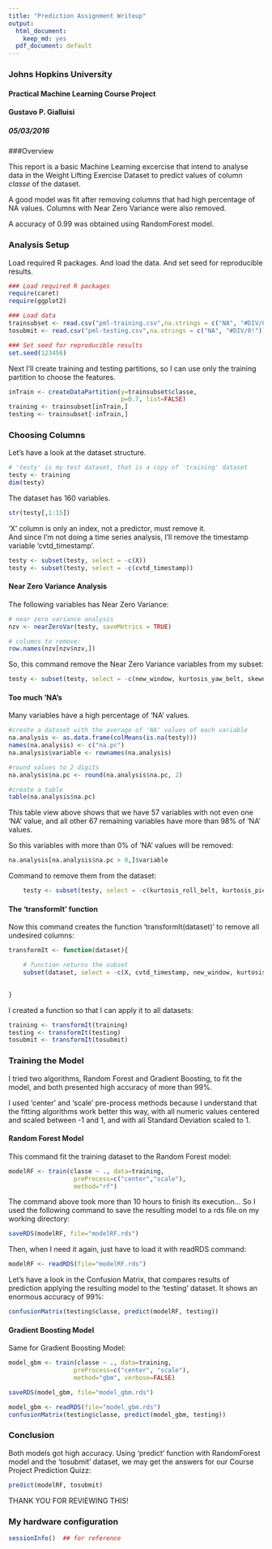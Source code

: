 ```yaml
---
title: "Prediction Assignment Writeup"
output:
  html_document:
    keep_md: yes
  pdf_document: default
---
```

### Johns Hopkins University
#### Practical Machine Learning Course Project
#### Gustavo P. Gialluisi
##### 05/03/2016


###Overview

This report is a basic Machine Learning excercise that intend to analyse data in the Weight Lifting Exercise Dataset to predict values of column _classe_ of the dataset.  

A good model was fit after removing columns that had high percentage of NA values. Columns with Near Zero Variance were also removed. 

A accuracy of 0.99 was obtained using RandomForest model.


### Analysis Setup

Load required R packages. And load the data. And set seed for reproducible results.

```r
### Load required R packages
require(caret)
require(ggplot2)

### Load data
trainsubset <- read.csv("pml-training.csv",na.strings = c("NA", "#DIV/0!"))
tosubmit <- read.csv("pml-testing.csv",na.strings = c("NA", "#DIV/0!"))

### Set seed for reproducible results
set.seed(123456)
```


Next I'll create training and testing partitions, so I can use only the training partition to choose the features.

```r
inTrain <- createDataPartition(y=trainsubset$classe,
                               p=0.7, list=FALSE)
training <- trainsubset[inTrain,]
testing <- trainsubset[-inTrain,]
```


### Choosing Columns

Let's have a look at the dataset structure.

```r
# 'testy' is my test dataset, that is a copy of 'training' dataset
testy <- training 
dim(testy)
```

The dataset has 160 variables.  

```r
str(testy[,1:15])
```

'X' column is only an index, not a predictor, must remove it.  
And since I'm not doing a time series analysis, I'll remove the timestamp variable 'cvtd_timestamp'.  

```r
testy <- subset(testy, select = -c(X))
testy <- subset(testy, select = -c(cvtd_timestamp))
```

#### Near Zero Variance Analysis
The following variables has Near Zero Variance:

```r
# near zero variance analysis
nzv <- nearZeroVar(testy, saveMetrics = TRUE)

# columns to remove:
row.names(nzv[nzv$nzv,])
```


So, this command remove the Near Zero Variance variables from my subset:

```r

testy <- subset(testy, select = -c(new_window, kurtosis_yaw_belt, skewness_yaw_belt, amplitude_yaw_belt, avg_roll_arm, stddev_roll_arm, var_roll_arm, avg_pitch_arm, stddev_pitch_arm, var_pitch_arm, avg_yaw_arm, stddev_yaw_arm, var_yaw_arm, max_roll_arm, amplitude_roll_arm, amplitude_pitch_arm, kurtosis_yaw_dumbbell, skewness_yaw_dumbbell, amplitude_yaw_dumbbell, kurtosis_yaw_forearm, skewness_yaw_forearm, max_roll_forearm, min_roll_forearm, amplitude_roll_forearm, amplitude_yaw_forearm, avg_roll_forearm, stddev_roll_forearm, var_roll_forearm, avg_pitch_forearm, stddev_pitch_forearm, var_pitch_forearm, avg_yaw_forearm, stddev_yaw_forearm, var_yaw_forearm))

```

#### Too much 'NA's

Many variables have a high percentage of 'NA' values.

```r
#create a dataset with the average of 'NA' values of each variable
na.analysis <- as.data.frame(colMeans(is.na(testy)))
names(na.analysis) <- c("na.pc")
na.analysis$variable <- rownames(na.analysis)

#round values to 2 digits
na.analysis$na.pc <- round(na.analysis$na.pc, 2)

#create a table
table(na.analysis$na.pc)
```


This table view above shows that we have 57 variables with not even one 'NA' value, and all other 67 remaining variables have more than 98% of 'NA' values.  

So this variables with more than 0% of 'NA' values will be removed:

```r
na.analysis[na.analysis$na.pc > 0,]$variable
```


Command to remove them from the dataset:

```r
    testy <- subset(testy, select = -c(kurtosis_roll_belt, kurtosis_picth_belt, skewness_roll_belt, skewness_roll_belt.1, max_roll_belt, max_picth_belt, max_yaw_belt, min_roll_belt, min_pitch_belt, min_yaw_belt, amplitude_roll_belt, amplitude_pitch_belt, var_total_accel_belt, avg_roll_belt, stddev_roll_belt, var_roll_belt, avg_pitch_belt, stddev_pitch_belt, var_pitch_belt, avg_yaw_belt, stddev_yaw_belt, var_yaw_belt, var_accel_arm, kurtosis_roll_arm, kurtosis_picth_arm, kurtosis_yaw_arm, skewness_roll_arm, skewness_pitch_arm, skewness_yaw_arm, max_picth_arm, max_yaw_arm, min_roll_arm, min_pitch_arm, min_yaw_arm, amplitude_yaw_arm, kurtosis_roll_dumbbell, kurtosis_picth_dumbbell, skewness_roll_dumbbell, skewness_pitch_dumbbell, max_roll_dumbbell, max_picth_dumbbell, max_yaw_dumbbell, min_roll_dumbbell, min_pitch_dumbbell, min_yaw_dumbbell, amplitude_roll_dumbbell, amplitude_pitch_dumbbell, var_accel_dumbbell, avg_roll_dumbbell, stddev_roll_dumbbell, var_roll_dumbbell, avg_pitch_dumbbell, stddev_pitch_dumbbell, var_pitch_dumbbell, avg_yaw_dumbbell, stddev_yaw_dumbbell, var_yaw_dumbbell, kurtosis_roll_forearm, kurtosis_picth_forearm, skewness_roll_forearm, skewness_pitch_forearm, max_picth_forearm, max_yaw_forearm, min_pitch_forearm, min_yaw_forearm, amplitude_pitch_forearm, var_accel_forearm))

```


#### The 'transformIt' function

Now this command creates the function 'transformIt(dataset)' to remove all undesired columns:  

```r
transformIt <- function(dataset){

    # function returns the subset
    subset(dataset, select = -c(X, cvtd_timestamp, new_window, kurtosis_yaw_belt, skewness_yaw_belt, amplitude_yaw_belt, avg_roll_arm, stddev_roll_arm, var_roll_arm, avg_pitch_arm, stddev_pitch_arm, var_pitch_arm, avg_yaw_arm, stddev_yaw_arm, var_yaw_arm, max_roll_arm, amplitude_roll_arm, amplitude_pitch_arm, kurtosis_yaw_dumbbell, skewness_yaw_dumbbell, amplitude_yaw_dumbbell, kurtosis_yaw_forearm, skewness_yaw_forearm, max_roll_forearm, min_roll_forearm, amplitude_roll_forearm, amplitude_yaw_forearm, avg_roll_forearm, stddev_roll_forearm, var_roll_forearm, avg_pitch_forearm, stddev_pitch_forearm, var_pitch_forearm, avg_yaw_forearm, stddev_yaw_forearm, var_yaw_forearm, kurtosis_roll_belt, kurtosis_picth_belt, skewness_roll_belt, skewness_roll_belt.1, max_roll_belt, max_picth_belt, max_yaw_belt, min_roll_belt, min_pitch_belt, min_yaw_belt, amplitude_roll_belt, amplitude_pitch_belt, var_total_accel_belt, avg_roll_belt, stddev_roll_belt, var_roll_belt, avg_pitch_belt, stddev_pitch_belt, var_pitch_belt, avg_yaw_belt, stddev_yaw_belt, var_yaw_belt, var_accel_arm, kurtosis_roll_arm, kurtosis_picth_arm, kurtosis_yaw_arm, skewness_roll_arm, skewness_pitch_arm, skewness_yaw_arm, max_picth_arm, max_yaw_arm, min_roll_arm, min_pitch_arm, min_yaw_arm, amplitude_yaw_arm, kurtosis_roll_dumbbell, kurtosis_picth_dumbbell, skewness_roll_dumbbell, skewness_pitch_dumbbell, max_roll_dumbbell, max_picth_dumbbell, max_yaw_dumbbell, min_roll_dumbbell, min_pitch_dumbbell, min_yaw_dumbbell, amplitude_roll_dumbbell, amplitude_pitch_dumbbell, var_accel_dumbbell, avg_roll_dumbbell, stddev_roll_dumbbell, var_roll_dumbbell, avg_pitch_dumbbell, stddev_pitch_dumbbell, var_pitch_dumbbell, avg_yaw_dumbbell, stddev_yaw_dumbbell, var_yaw_dumbbell, kurtosis_roll_forearm, kurtosis_picth_forearm, skewness_roll_forearm, skewness_pitch_forearm, max_picth_forearm, max_yaw_forearm, min_pitch_forearm, min_yaw_forearm, amplitude_pitch_forearm, var_accel_forearm))

    
}

```

I created a function so that I can apply it to all datasets:  

```r
training <- transformIt(training)
testing <- transformIt(testing)
tosubmit <- transformIt(tosubmit)
```


### Training the Model

I tried two algorithms, Random Forest and Gradient Boosting, to fit the model, and both presented high accuracy of more than 99%.  

I used 'center' and 'scale' pre-process methods because I understand that the fitting algorithms work better this way, with all numeric values centered and scaled between -1 and 1, and with all Standard Deviation scaled to 1.  

#### Random Forest Model

This command fit the training dataset to the Random Forest model:

```r
modelRF <- train(classe ~ ., data=training,
                  preProcess=c("center","scale"),
                  method="rf")
```

The command above took more than 10 hours to finish its execution... So I used the following command to save the resulting model to a rds file on my working directory:

```r
saveRDS(modelRF, file="modelRF.rds")
```

Then, when I need it again, just have to load it with readRDS command:

```r
modelRF <- readRDS(file="modelRF.rds")
```

Let's have a look in the Confusion Matrix, that compares results of prediction applying the resulting model to the 'testing' dataset. It shows an enormous accuracy of 99%:
```r
confusionMatrix(testing$classe, predict(modelRF, testing))
```



#### Gradient Boosting Model

Same for Gradient Boosting Model:

```r
model_gbm <- train(classe ~ ., data=training,
                  preProcess=c("center", "scale"), 
                  method="gbm", verbose=FALSE)

saveRDS(model_gbm, file="model_gbm.rds")
```


```r
model_gbm <- readRDS(file="model_gbm.rds")
confusionMatrix(testing$classe, predict(model_gbm, testing))
```

### Conclusion

Both models got high accuracy. Using 'predict' function with RandomForest model and the 'tosubmit' dataset, we may get the answers for our Course Project Prediction Quizz:

```r
predict(modelRF, tosubmit)
```

THANK YOU FOR REVIEWING THIS!

### My hardware configuration

```r
sessionInfo()  ## for reference
```